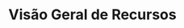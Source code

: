 
# Visão Geral de Recursos

<Cards>
  <Card
    title="Livros"
    href="/resources/books"
  />
  <Card
    title="Capítulos"
    href="/resources/chapters"
  />
  <Card
    title="Personagens"
    href="/resources/characters"
  />
  <Card
    title="Filmes"
    href="/resources/movies"
  />
  <Card
    title="Poções"
    href="/resources/potions"
  />
  <Card
    title="Feitiços"
    href="/resources/spells"
  />
</Cards>
